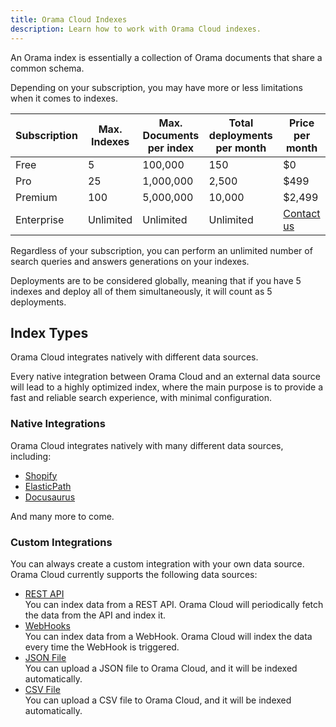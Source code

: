 ```yaml
---
title: Orama Cloud Indexes
description: Learn how to work with Orama Cloud indexes.
---
```


An Orama index is essentially a collection of Orama documents that share a common schema.

Depending on your subscription, you may have more or less limitations when it comes to indexes.

| Subscription | Max. Indexes | Max. Documents per index | Total deployments per month | Price per month                          |
| ------------ | ------------ | ------------------------ | --------------------------- | ---------------------------------------- |
| Free         | 5            | 100,000                  | 150                         | $0                                       |
| Pro          | 25           | 1,000,000                | 2,500                       | $499                                     |
| Premium      | 100          | 5,000,000                | 10,000                      | $2,499                                   |
| Enterprise   | Unlimited    | Unlimited                | Unlimited                   | [Contact us](mailto:info@oramasearch.com)|

Regardless of your subscription, you can perform an unlimited number of search queries and answers generations on your indexes.

Deployments are to be considered globally, meaning that if you have 5 indexes and deploy all of them simultaneously, it will count as 5 deployments.

## Index Types

Orama Cloud integrates natively with different data sources.

Every native integration between Orama Cloud and an external data source will lead to a highly optimized index,
where the main purpose is to provide a fast and reliable search experience, with minimal configuration.

### Native Integrations

Orama Cloud integrates natively with many different data sources, including:

- [Shopify](/cloud/data-sources/native-integrations/shopify)
- [ElasticPath](/cloud/data-sources/native-integrations/elasticpath)
- [Docusaurus](/cloud/data-sources/native-integrations/docusaurus)

And many more to come.

### Custom Integrations

You can always create a custom integration with your own data source. Orama Cloud currently supports the following data sources:

- [REST API](/cloud/data-sources/custom-integrations/rest-api) \
  You can index data from a REST API. Orama Cloud will periodically fetch the data from the API and index it.
- [WebHooks](/cloud/data-sources/custom-integrations/webhooks) \
  You can index data from a WebHook. Orama Cloud will index the data every time the WebHook is triggered.
- [JSON File](/cloud/data-sources/custom-integrations/json-file) \
  You can upload a JSON file to Orama Cloud, and it will be indexed automatically.
- [CSV File](/cloud/data-sources/custom-integrations/csv-file) \
  You can upload a CSV file to Orama Cloud, and it will be indexed automatically.
